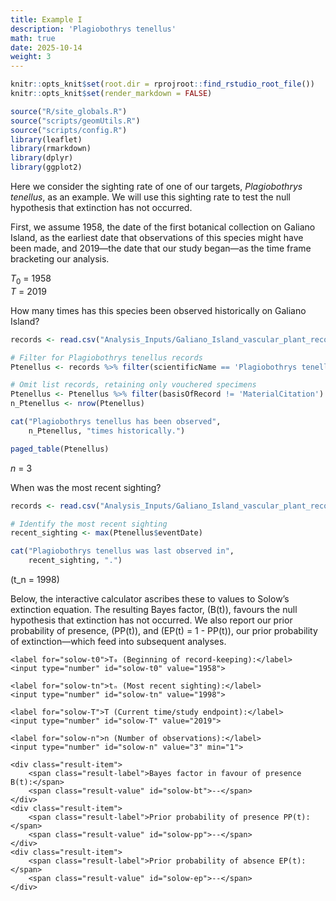 ```yaml
---
title: Example I
description: 'Plagiobothrys tenellus'
math: true
date: 2025-10-14
weight: 3
---
```


```r
knitr::opts_knit$set(root.dir = rprojroot::find_rstudio_root_file())
knitr::opts_knit$set(render_markdown = FALSE)
```

```r
source("R/site_globals.R")
source("scripts/geomUtils.R")
source("scripts/config.R")
library(leaflet)
library(rmarkdown)
library(dplyr)
library(ggplot2)
```

Here we consider the sighting rate of one of our targets, *Plagiobothrys tenellus*, as an example. We will use this sighting rate
to test the null hypothesis that extinction has not occurred.

First, we assume 1958, the date of the first botanical collection on Galiano Island, as the earliest date that observations of this species might have been made, and 2019—the date that our study began—as the time frame bracketing our analysis.


<div class="para">$T_0$ = 1958</div>
<div>$T$ = 2019</div>

How many times has this species been observed historically on Galiano Island?

```r
records <- read.csv("Analysis_Inputs/Galiano_Island_vascular_plant_records_2024-10-09.csv")

# Filter for Plagiobothrys tenellus records
Ptenellus <- records %>% filter(scientificName == 'Plagiobothrys tenellus')

# Omit list records, retaining only vouchered specimens
Ptenellus <- Ptenellus %>% filter(basisOfRecord != 'MaterialCitation')
n_Ptenellus <- nrow(Ptenellus)

cat("Plagiobothrys tenellus has been observed", 
    n_Ptenellus, "times historically.")
```

```r
paged_table(Ptenellus)
```

<div class="para">$n$ = 3</div>

When was the most recent sighting?

```r
records <- read.csv("Analysis_Inputs/Galiano_Island_vascular_plant_records_2024-10-09.csv")

# Identify the most recent sighting
recent_sighting <- max(Ptenellus$eventDate)

cat("Plagiobothrys tenellus was last observed in", 
    recent_sighting, ".")
```

<p>\(t_n = 1998\)<p>

<p>Below, the interactive calculator ascribes these to values to Solow's extinction equation. The resulting Bayes factor, \(B(t)\), favours the null hypothesis that extinction has not occurred. We also report our prior probability of presence, \(PP(t)\), and \(EP(t) = 1 - PP(t)\), our prior probability of extinction—which feed into subsequent analyses.</p>


<div class="solow-container">
<link rel="stylesheet" href="../../../css/solow.css">

<div class="input-group">
    <label for="solow-t0">T₀ (Beginning of record-keeping):</label>
    <input type="number" id="solow-t0" value="1958">
</div>

<div class="input-group">
    <label for="solow-tn">tₙ (Most recent sighting):</label>
    <input type="number" id="solow-tn" value="1998">
</div>

<div class="input-group">
    <label for="solow-T">T (Current time/study endpoint):</label>
    <input type="number" id="solow-T" value="2019">
</div>

<div class="input-group">
    <label for="solow-n">n (Number of observations):</label>
    <input type="number" id="solow-n" value="3" min="1">
</div>

<div class="results" id="solow-results">
    <div class="result-item">
        <span class="result-label">Bayes factor in favour of presence B(t):</span>
        <span class="result-value" id="solow-bt">--</span>
    </div>
    <div class="result-item">
        <span class="result-label">Prior probability of presence PP(t):</span>
        <span class="result-value" id="solow-pp">--</span>
    </div>
    <div class="result-item">
        <span class="result-label">Prior probability of absence EP(t):</span>
        <span class="result-value" id="solow-ep">--</span>
    </div>
</div>

</div>

<script src="../../../js/solow.js"></script>
